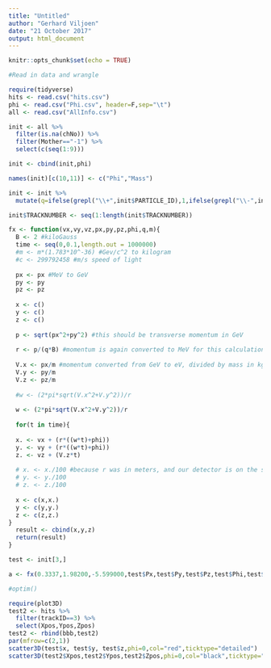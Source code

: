 ```yaml
---
title: "Untitled"
author: "Gerhard Viljoen"
date: "21 October 2017"
output: html_document
---
```


```r
knitr::opts_chunk$set(echo = TRUE)
```

```r
#Read in data and wrangle

require(tidyverse)
hits <- read.csv("hits.csv")
phi <- read.csv("Phi.csv", header=F,sep="\t")
all <- read.csv("AllInfo.csv")

init <- all %>%
  filter(is.na(chNo)) %>%
  filter(Mother=="-1") %>%
  select(c(seq(1:9)))

init <- cbind(init,phi)

names(init)[c(10,11)] <- c("Phi","Mass")

init <- init %>%
  mutate(q=ifelse(grepl("\\+",init$PARTICLE_ID),1,ifelse(grepl("\\-",init$PARTICLE_ID),-1,0)))

init$TRACKNUMBER <- seq(1:length(init$TRACKNUMBER))
```

```r
fx <- function(vx,vy,vz,px,py,pz,phi,q,m){
  B <- 2 #kiloGauss
  time <- seq(0,0.1,length.out = 1000000)
  #m <- m*(1.783*10^-36) #Gev/c^2 to kilogram
  #c <- 299792458 #m/s speed of light
  
  px <- px #MeV to GeV
  py <- py
  pz <- pz
  
  x <- c()
  y <- c()
  z <- c()
  
  p <- sqrt(px^2+py^2) #this should be transverse momentum in GeV
  
  r <- p/(q*B) #momentum is again converted to MeV for this calculation
  
  V.x <- px/m #momentum converted from GeV to eV, divided by mass in kg to get velocity
  V.y <- py/m
  V.z <- pz/m
  
  #w <- (2*pi*sqrt(V.x^2+V.y^2))/r
  
  w <- (2*pi*sqrt(V.x^2+V.y^2))/r
  
  for(t in time){
  
  x. <- vx + (r*((w*t)+phi))
  y. <- vy + (r*((w*t)+phi))
  z. <- vz + (V.z*t)
  
  # x. <- x./100 #because r was in meters, and our detector is on the scale of cm
  # y. <- y./100
  # z. <- z./100
  
  x <- c(x,x.)
  y <- c(y,y.)
  z <- c(z,z.)
}
  result <- cbind(x,y,z)
  return(result)
}

test <- init[3,]

a <- fx(0.3337,1.98200,-5.599000,test$Px,test$Py,test$Pz,test$Phi,test$q,test$Mass)

#optim()

```


```r
require(plot3D)
test2 <- hits %>% 
  filter(trackID==3) %>%
  select(Xpos,Ypos,Zpos)
test2 <- rbind(bbb,test2)
par(mfrow=c(2,1))
scatter3D(test$x, test$y, test$z,phi=0,col="red",ticktype="detailed")
scatter3D(test2$Xpos,test2$Ypos,test2$Zpos,phi=0,col="black",ticktype="detailed")
```

